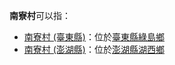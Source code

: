 '''南寮村'''可以指：
* [[南寮村_(臺東縣)|南寮村 (臺東縣)]]：位於[[臺東縣|臺東縣]][[綠島鄉|綠島鄉]]
* [[南寮村_(澎湖縣)|南寮村 (澎湖縣)]]：位於[[澎湖縣|澎湖縣]][[湖西鄉|湖西鄉]]

{{Disambig|N|Cat=三字村名消歧义}}
